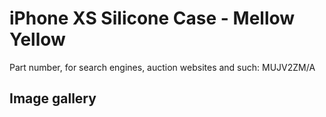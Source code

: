 # iPhone XS Silicone Case - Mellow Yellow

Part number, for search engines, auction websites and such: MUJV2ZM/A

## Image gallery

<div style={{ width: "768px" }}>
  <GalleryComponent
    images={[
      {
        original: "/everysource/MUJV2",
        thumbnail: "/everypreview/MUJV2",
      },
      {
        original: "/everysource/MUJV2_AV1_GOLD",
        thumbnail: "/everypreview/MUJV2_AV1_GOLD",
      },
      {
        original: "/everysource/MUJV2_AV1_SILVER",
        thumbnail: "/everypreview/MUJV2_AV1_SILVER",
      },
      {
        original: "/everysource/MUJV2_AV1_SPACE_GRAY",
        thumbnail: "/everypreview/MUJV2_AV1_SPACE_GRAY",
      },
      {
        original: "/everysource/MUJV2_AV2",
        thumbnail: "/everypreview/MUJV2_AV2",
      }
    ]}
  />
</div>